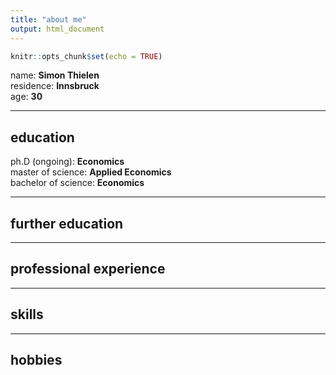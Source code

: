 ```yaml
---
title: "about me"
output: html_document
---
```


```r
knitr::opts_chunk$set(echo = TRUE)
```

name: **Simon Thielen**  
residence: **Innsbruck**  
age: **30**  

*****************************************************

## education
ph.D (ongoing): **Economics**  
master of science: **Applied Economics**  
bachelor of science: **Economics**  

*****************************************************

## further education

*****************************************************

## professional experience

*****************************************************

## skills

*****************************************************

## hobbies